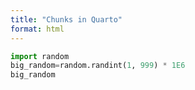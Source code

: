 ```yaml
---
title: "Chunks in Quarto"
format: html
---
```


```python
import random
big_random=random.randint(1, 999) * 1E6
big_random
```
